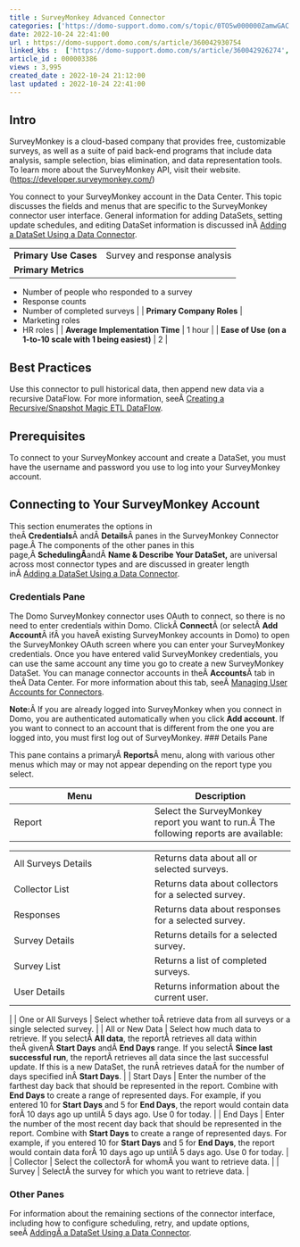 ```yaml
---
title : SurveyMonkey Advanced Connector
categories: ['https://domo-support.domo.com/s/topic/0TO5w000000ZamwGAC']
date: 2022-10-24 22:41:00
url : https://domo-support.domo.com/s/article/360042930754
linked_kbs :  ['https://domo-support.domo.com/s/article/360042926274', 'https://domo-support.domo.com/s/knowledge-base', 'https://domo-support.domo.com/s/article/360042925494', 'https://domo-support.domo.com/s/article/360043429913', 'https://domo-support.domo.com/s/article/360043429953', 'https://domo-support.domo.com/s/article/360043428113', 'https://domo-support.domo.com/s/article/360042926054', 'https://domo-support.domo.com/s/article/360043429933', 'https://domo-support.domo.com/s/article/360043429693', 'https://domo-support.domo.com/s/topic/0TO5w000000ZamwGAC', 'https://domo-support.domo.com/s/article/360042930754']
article_id : 000003386
views : 3,995
created_date : 2022-10-24 21:12:00
last updated : 2022-10-24 22:41:00
---
```




Intro
-----


SurveyMonkey is a cloud-based company that provides free, customizable surveys, as well as a suite of paid back-end programs that include data analysis, sample selection, bias elimination, and data representation tools. To learn more about the SurveyMonkey API, visit their website. ([https://developer.surveymonkey.com/](https://developer.surveymonkey.com/ "https://developer.surveymonkey.com/"))  


You connect to your SurveyMonkey account in the Data Center. This topic discusses the fields and menus that are specific to the SurveyMonkey connector user interface. General information for adding DataSets, setting update schedules, and editing DataSet information is discussed inÂ [Adding a DataSet Using a Data Connector](..\adding_a_dataset_using_a_connector\index.md).




|  |  |
| --- | --- |
| **Primary Use Cases** | Survey and response analysis |
| **Primary Metrics** | 
* Number of people who responded to a survey
* Response counts
* Number of completed surveys
 |
| **Primary Company Roles** | 
* Marketing roles
* HR roles
 |
| **Average Implementation Time** | 1 hour |
| **Ease of Use (on a 1-to-10 scale with 1 being easiest)** | 2 |


Best Practices
--------------


Use this connector to pull historical data, then append new data via a recursive DataFlow. For more information, seeÂ [Creating a Recursive/Snapshot Magic ETL DataFlow](..\creating_a_recursivesnapshot_old_magic_etl_dataflow\index.html "Creating a Recursive\Snapshot Magic ETL DataFlow").


Prerequisites
-------------


To connect to your SurveyMonkey account and create a DataSet, you must have the username and password you use to log into your SurveyMonkey account.


Connecting to Your SurveyMonkey Account
---------------------------------------


This section enumerates the options in theÂ **Credentials**Â andÂ **Details**Â panes in the SurveyMonkey Connector page.Â The components of the other panes in this page,Â **SchedulingÂ**andÂ **Name & Describe Your DataSet,** are universal across most connector types and are discussed in greater length inÂ [Adding a DataSet Using a Data Connector](..\adding_a_dataset_using_a_connector\index.md).


### Credentials Pane


The Domo SurveyMonkey connector uses OAuth to connect, so there is no need to enter credentials within Domo. ClickÂ **Connect**Â (or selectÂ **Add Account**Â ifÂ you haveÂ existing SurveyMonkey accounts in Domo) to open the SurveyMonkey OAuth screen where you can enter your SurveyMonkey credentials. Once you have entered valid SurveyMonkey credentials, you can use the same account any time you go to create a new SurveyMonkey DataSet. You can manage connector accounts in theÂ **Accounts**Â tab in theÂ Data Center. For more information about this tab, seeÂ [Managing User Accounts for Connectors](..\managing_user_accounts_for_connectors\index.html "Managing User Accounts for Connectors").


**Note:**Â If you are already logged into SurveyMonkey when you connect in Domo, you are authenticated automatically when you click **Add account**. If you want to connect to an account that is different from the one you are logged into, you must first log out of SurveyMonkey.
### Details Pane


This pane contains a primaryÂ **Reports**Â menu, along with various other menus which may or may not appear depending on the report type you select.




| Menu | Description |
| --- | --- |
| Report | Select the SurveyMonkey report you want to run.Â The following reports are available:

|  |  |
| --- | --- |
| All Surveys Details | Returns data about all or selected surveys. |
| Collector List | Returns data about collectors for a selected survey. |
| Responses | Returns data about responses for a selected survey. |
| Survey Details | Returns details for a selected survey. |
| Survey List | Returns a list of completed surveys. |
| User Details | Returns information about the current user. |

 |
| One or All Surveys | Select whether toÂ retrieve data from all surveys or a single selected survey. |
| All or New Data | Select how much data to retrieve. If you selectÂ **All data**, the reportÂ retrieves all data within theÂ givenÂ **Start Days** andÂ **End Days** range. If you selectÂ **Since last successful run**, the reportÂ retrieves all data since the last successful update. If this is a new DataSet, the runÂ retrieves dataÂ for the number of days specified inÂ **Start Days**. |
| Start Days | Enter the number of the farthest day back that should be represented in the report. Combine with **End Days** to create a range of represented days. For example, if you entered 10 for **Start Days** and 5 for **End Days**, the report would contain data forÂ 10 days ago up untilÂ 5 days ago. Use 0 for today. |
| End Days | Enter the number of the most recent day back that should be represented in the report. Combine with **Start Days** to create a range of represented days. For example, if you entered 10 for **Start Days** and 5 for **End Days**, the report would contain data forÂ 10 days ago up untilÂ 5 days ago. Use 0 for today. |
| Collector | Select the collectorÂ for whomÂ you want to retrieve data. |
| Survey | SelectÂ the survey for which you want to retrieve data. |


### Other Panes


For information about the remaining sections of the connector interface, including how to configure scheduling, retry, and update options, seeÂ [AddingÂ a DataSet Using a Data Connector](..\adding_a_dataset_using_a_connector\index.md).